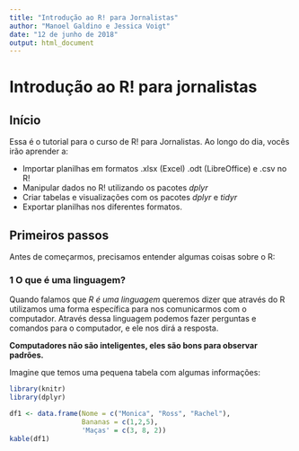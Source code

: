 ```yaml
---
title: "Introdução ao R! para Jornalistas"
author: "Manoel Galdino e Jessica Voigt"
date: "12 de junho de 2018"
output: html_document
---
```


# Introdução ao R! para jornalistas

## Início

Essa é o tutorial para o curso de R! para Jornalistas. Ao longo do dia, vocês irão aprender a:

* Importar planilhas em formatos .xlsx (Excel) .odt (LibreOffice) e .csv no R!
* Manipular dados no R! utilizando os pacotes *dplyr*
* Criar tabelas e visualizações com os pacotes *dplyr* e *tidyr*
* Exportar planilhas nos diferentes formatos.

## Primeiros passos

Antes de começarmos, precisamos entender algumas coisas sobre o R:

### 1 **O que é uma linguagem?**

Quando falamos que *R é uma linguagem* queremos dizer que através do R utilizamos uma forma específica para nos comunicarmos com o computador. Através dessa linguagem podemos fazer perguntas e comandos para o computador, e ele nos dirá a resposta.

**Computadores não são inteligentes, eles são bons para observar padrões.**

Imagine que temos uma pequena tabela com algumas informações:

```r
library(knitr)
library(dplyr)

df1 <- data.frame(Nome = c("Monica", "Ross", "Rachel"),
                  Bananas = c(1,2,5),
                  'Maças' = c(3, 8, 2))
kable(df1)


```

